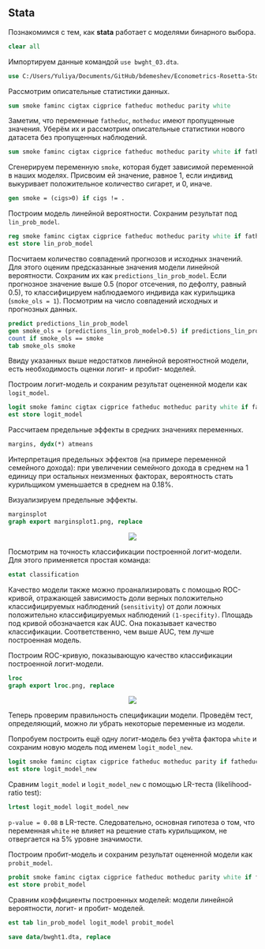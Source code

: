 ## Stata

Познакомимся с тем, как **stata** работает с моделями бинарного выбора. 

```stata
clear all
```

Импортируем данные командой `use bwght_03.dta`.

```stata
use C:/Users/Yuliya/Documents/GitHub/bdemeshev/Econometrics-Rosetta-Stone/data/bwght_03.dta
```

Рассмотрим описательные статистики данных.

```stata
sum smoke faminc cigtax cigprice fatheduc motheduc parity white
```

Заметим, что переменные `fatheduc`, `motheduc` имеют пропущенные значения.
Уберём их и рассмотрим описательные статистики нового датасета без пропущенных наблюдений.

```stata
sum smoke faminc cigtax cigprice fatheduc motheduc parity white if fatheduc != . & motheduc != .
``` 

Сгенерируем переменную `smoke`, которая будет зависимой переменной в наших моделях. Присвоим ей значение, равное 1, если индивид выкуривает положительное количество сигарет, и 0, иначе.

```stata
gen smoke = (cigs>0) if cigs != .
```

Построим модель линейной вероятности. Сохраним результат под `lin_prob_model`.

```stata
reg smoke faminc cigtax cigprice fatheduc motheduc parity white if fatheduc != . & motheduc != .
est store lin_prob_model
```

Посчитаем количество совпадений прогнозов и исходных значений. Для этого оценим предсказанные значения модели линейной вероятности. Сохраним их как `predictions_lin_prob_model`. 
Если прогнозное значение выше 0.5 (порог отсечения, по дефолту, равный 0.5), то классифицируем наблюдаемого индивида как курильщика (`smoke_ols = 1`). 
Посмотрим на число совпадений исходных и прогнозных данных.

```stata
predict predictions_lin_prob_model
gen smoke_ols = (predictions_lin_prob_model>0.5) if predictions_lin_prob_model != .
count if smoke_ols == smoke
tab smoke_ols smoke
```

Ввиду указанных выше недостатков линейной вероятностной модели, есть необходимость оценки логит- и пробит- моделей.

Построим логит-модель и сохраним результат оцененной модели как `logit_model`.

```stata
logit smoke faminc cigtax cigprice fatheduc motheduc parity white if fatheduc != . & motheduc != .
est store logit_model
```

Рассчитаем предельные эффекты в средних значениях переменных.

```stata
margins, dydx(*) atmeans
```

Интерпретация предельных эффектов (на примере переменной семейного дохода): при увеличении семейного дохода в среднем на 1 единицу при остальных неизменных факторах, вероятность стать курильщиком уменьшается в среднем на 0.18%.

Визуализируем предельные эффекты.

```stata
marginsplot
graph export marginsplot1.png, replace
```

<center>

![](marginsplot1.png)

</center>

Посмотрим на точность классификации построенной логит-модели. Для этого применяется простая команда:

```stata
estat classification
```

Качество модели также можно проанализировать с помощью ROC-кривой, отражающей зависимость доли верных положительно классифицируемых наблюдений (`sensitivity`) от доли ложных положительно классифицируемых наблюдений `(1-specifity)`. Площадь под кривой обозначается как AUC. 
Она показывает качество классификации. Соответственно, чем выше AUC, тем лучше построенная модель.

Построим ROC-кривую, показывающую качество классификации построенной логит-модели.

```stata
lroc
graph export lroc.png, replace
```

<center>

![](lroc.png)

</center>

Теперь проверим правильность спецификации модели. Проведём тест, определяющий, можно ли убрать некоторые переменные из модели.

Попробуем построить ещё одну логит-модель без учёта фактора `white` и сохраним новую модель под именем `logit_model_new`.

```stata
logit smoke faminc cigtax cigprice fatheduc motheduc parity if fatheduc != . & motheduc != .
est store logit_model_new
```

Сравним `logit_model` и `logit_model_new` с помощью LR-теста (likelihood-ratio test):

```stata
lrtest logit_model logit_model_new
```

`p-value = 0.08` в LR-тесте. 
Следовательно, основная гипотеза о том, что переменная `white` не влияет на решение стать курильщиком, не отвергается на 5% уровне значимости.

Построим пробит-модель и сохраним результат оцененной модели как `probit_model`.

```stata
probit smoke faminc cigtax cigprice fatheduc motheduc parity white if fatheduc != . & motheduc != .
est store probit_model
```

Сравним коэффициенты построенных моделей: модели линейной вероятности, логит- и пробит- моделей.

```stata
est tab lin_prob_model logit_model probit_model
```

```stata
save data/bwght1.dta, replace
```
